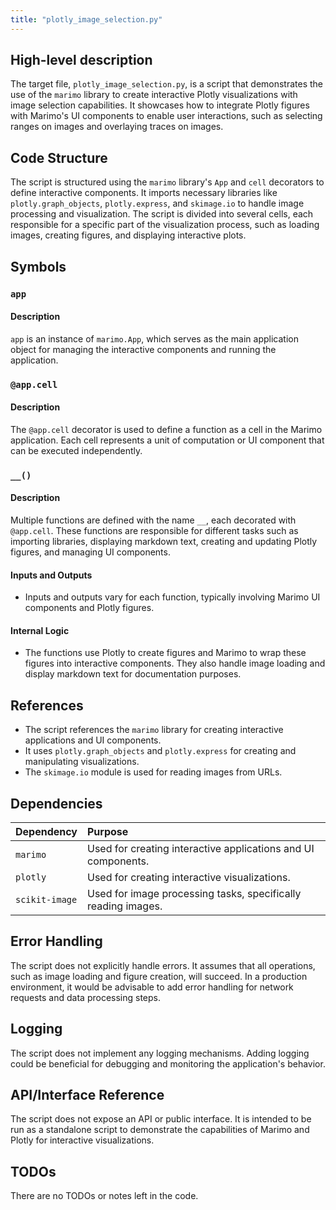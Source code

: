 ```yaml
---
title: "plotly_image_selection.py"
---
```


## High-level description

The target file, `plotly_image_selection.py`, is a script that demonstrates the use of the `marimo` library to create interactive Plotly visualizations with image selection capabilities. It showcases how to integrate Plotly figures with Marimo's UI components to enable user interactions, such as selecting ranges on images and overlaying traces on images.

## Code Structure

The script is structured using the `marimo` library's `App` and `cell` decorators to define interactive components. It imports necessary libraries like `plotly.graph_objects`, `plotly.express`, and `skimage.io` to handle image processing and visualization. The script is divided into several cells, each responsible for a specific part of the visualization process, such as loading images, creating figures, and displaying interactive plots.

## Symbols

### `app`
#### Description
`app` is an instance of `marimo.App`, which serves as the main application object for managing the interactive components and running the application.

### `@app.cell`
#### Description
The `@app.cell` decorator is used to define a function as a cell in the Marimo application. Each cell represents a unit of computation or UI component that can be executed independently.

### `__()`
#### Description
Multiple functions are defined with the name `__`, each decorated with `@app.cell`. These functions are responsible for different tasks such as importing libraries, displaying markdown text, creating and updating Plotly figures, and managing UI components.

#### Inputs and Outputs
- Inputs and outputs vary for each function, typically involving Marimo UI components and Plotly figures.

#### Internal Logic
- The functions use Plotly to create figures and Marimo to wrap these figures into interactive components. They also handle image loading and display markdown text for documentation purposes.

## References

- The script references the `marimo` library for creating interactive applications and UI components.
- It uses `plotly.graph_objects` and `plotly.express` for creating and manipulating visualizations.
- The `skimage.io` module is used for reading images from URLs.

## Dependencies

| Dependency | Purpose |
|:-----------|:--------|
| `marimo` | Used for creating interactive applications and UI components. |
| `plotly` | Used for creating interactive visualizations. |
| `scikit-image` | Used for image processing tasks, specifically reading images. |

## Error Handling

The script does not explicitly handle errors. It assumes that all operations, such as image loading and figure creation, will succeed. In a production environment, it would be advisable to add error handling for network requests and data processing steps.

## Logging

The script does not implement any logging mechanisms. Adding logging could be beneficial for debugging and monitoring the application's behavior.

## API/Interface Reference

The script does not expose an API or public interface. It is intended to be run as a standalone script to demonstrate the capabilities of Marimo and Plotly for interactive visualizations.

## TODOs

There are no TODOs or notes left in the code.